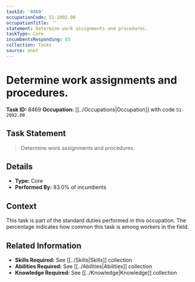 ```yaml
---
taskId: '8469'
occupationCode: 51-2092.00
occupationTitle: ''
statement: Determine work assignments and procedures.
taskType: Core
incumbentsResponding: 83
collection: Tasks
source: onet
---
```

# Determine work assignments and procedures.

**Task ID:** 8469
**Occupation:** [[../Occupations|Occupation]] with code `51-2092.00`

## Task Statement

> Determine work assignments and procedures.

## Details

- **Type:** Core
- **Performed By:** 83.0% of incumbents

## Context

This task is part of the standard duties performed in this occupation. The percentage indicates how common this task is among workers in the field.

## Related Information

- **Skills Required:** See [[../Skills|Skills]] collection
- **Abilities Required:** See [[../Abilities|Abilities]] collection
- **Knowledge Required:** See [[../Knowledge|Knowledge]] collection
